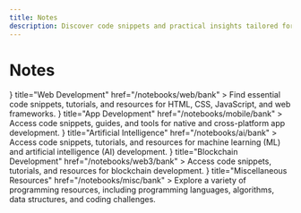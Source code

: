 ```yaml
---
title: Notes
description: Discover code snippets and practical insights tailored for web development, app development, and other programming topics.
---
```



# Notes

<Cards>
  <Card
    icon={<GiSpiderWeb className="w-5 h-5" />}
    title="Web Development"
    href="/notebooks/web/bank"
  >
    Find essential code snippets, tutorials, and resources for HTML, CSS, JavaScript, and web frameworks.
  </Card>
  <Card
    icon={<MdOutlineAppShortcut className="w-5 h-5" />}
    title="App Development"
    href="/notebooks/mobile/bank"
  >
    Access code snippets, guides, and tools for native and cross-platform app development.
  </Card>
  <Card
    icon={<BsRobot className="w-5 h-5" />}
    title="Artificial Intelligence"
    href="/notebooks/ai/bank"
  >
    Access code snippets, tutorials, and resources for machine learning (ML) and artificial intelligence (AI) development.
  </Card>
  <Card
    icon={<GoPackage className="w-5 h-5" />}
    title="Blockchain Development"
    href="/notebooks/web3/bank"
  >
    Access code snippets, tutorials, and resources for blockchain development.
  </Card>
  <Card
    icon={<VscSymbolMisc className="w-5 h-5" />}
    title="Miscellaneous Resources"
    href="/notebooks/misc/bank"
  >
    Explore a variety of programming resources, including programming languages, algorithms, data structures, and coding challenges.
  </Card>
</Cards>

